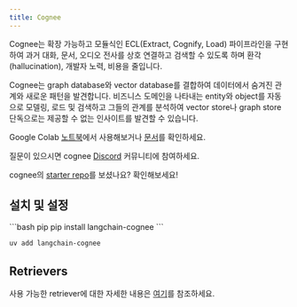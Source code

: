 ```yaml
---
title: Cognee
---
```


Cognee는 확장 가능하고 모듈식인 ECL(Extract, Cognify, Load) 파이프라인을 구현하여
과거 대화, 문서, 오디오 전사를 상호 연결하고 검색할 수 있도록 하며
환각(hallucination), 개발자 노력, 비용을 줄입니다.

Cognee는 graph database와 vector database를 결합하여 데이터에서 숨겨진 관계와 새로운
패턴을 발견합니다. 비즈니스 도메인을 나타내는 entity와 object를 자동으로 모델링, 로드 및 검색하고
그들의 관계를 분석하여 vector store나 graph store 단독으로는 제공할 수 없는
인사이트를 발견할 수 있습니다.

Google Colab <a href="https://colab.research.google.com/drive/1g-Qnx6l_ecHZi0IOw23rg0qC4TYvEvWZ?usp=sharing">노트북</a>에서 사용해보거나 <a href="https://docs.cognee.ai">문서</a>를 확인하세요.

질문이 있으시면 cognee <a href="https://discord.gg/NQPKmU5CCg">Discord</a> 커뮤니티에 참여하세요.

cognee의 <a href="https://github.com/topoteretes/cognee-starter">starter repo</a>를 보셨나요? 확인해보세요!


## 설치 및 설정

<CodeGroup>
```bash pip
pip install langchain-cognee
```

```bash uv
uv add langchain-cognee
```
</CodeGroup>

## Retrievers

사용 가능한 retriever에 대한 자세한 내용은 [여기](/oss/integrations/retrievers/cognee)를 참조하세요.